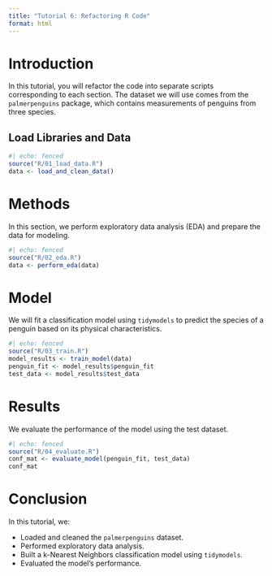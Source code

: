 ```yaml
---
title: "Tutorial 6: Refactoring R Code"
format: html
---
```


# Introduction

In this tutorial, you will refactor the code into separate scripts corresponding to each section. The dataset we will use comes from the `palmerpenguins` package, which contains measurements of penguins from three species.

## Load Libraries and Data

```r
#| echo: fenced
source("R/01_load_data.R")
data <- load_and_clean_data()
```

# Methods

In this section, we perform exploratory data analysis (EDA) and prepare the data for modeling.

```r
#| echo: fenced
source("R/02_eda.R")
data <- perform_eda(data)
```

# Model

We will fit a classification model using `tidymodels` to predict the species of a penguin based on its physical characteristics.

```r
#| echo: fenced
source("R/03_train.R")
model_results <- train_model(data)
penguin_fit <- model_results$penguin_fit
test_data <- model_results$test_data
```

# Results

We evaluate the performance of the model using the test dataset.

```r
#| echo: fenced
source("R/04_evaluate.R")
conf_mat <- evaluate_model(penguin_fit, test_data)
conf_mat
```

# Conclusion

In this tutorial, we:

- Loaded and cleaned the `palmerpenguins` dataset.
- Performed exploratory data analysis.
- Built a k-Nearest Neighbors classification model using `tidymodels`.
- Evaluated the model's performance.
